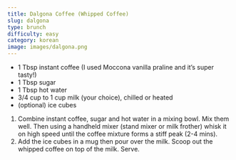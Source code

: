 ```yaml
---
title: Dalgona Coffee (Whipped Coffee)
slug: dalgona
type: brunch
difficulty: easy
category: korean
image: images/dalgona.png
---
```


<RecipeLayout>

- 1 Tbsp instant coffee (I used Moccona vanilla praline and it’s super tasty!)
- 1 Tbsp sugar
- 1 Tbsp hot water
- 3/4 cup to 1 cup milk (your choice), chilled or heated
- (optional) ice cubes

1. Combine instant coffee, sugar and hot water in a mixing bowl. Mix them well. Then using a handheld mixer (stand mixer or milk frother) whisk it on high speed until the coffee mixture forms a stiff peak (2-4 mins).
2. Add the ice cubes in a mug then pour over the milk. Scoop out the whipped coffee on top of the milk. Serve.

</RecipeLayout>
